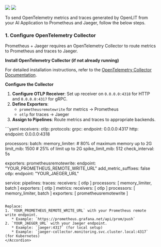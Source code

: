 <Frame>
  <img src="/images/grafana-cloud-dashboard-1.png" />
  <img src="/images/grafana-cloud-dashboard-2.png" />
</Frame>

To send OpenTelemetry metrics and traces generated by OpenLIT from your AI Application to Prometheus and Jaeger, follow the below steps.

### 1. Configure OpenTelemetry Collector

Prometheus + Jaeger requires an OpenTelemetry Collector to route metrics to Prometheus and traces to Jaeger.

**Install OpenTelemetry Collector (if not already running)**

For detailed installation instructions, refer to the [OpenTelemetry Collector Documentation](https://opentelemetry.io/docs/collector/installation/).

**Configure the Collector**

1. **Configure OTLP Receiver**: Set up receiver on `0.0.0.0:4318` for HTTP and `0.0.0.0:4317` for gRPC.
2. **Define Exporters**: 
   - `prometheusremotewrite` for metrics → Prometheus
   - `otlp` for traces → Jaeger
3. **Assign to Pipelines**: Route metrics and traces to appropriate backends.

<Accordion title="Complete Collector Configuration">
```yaml
receivers:
  otlp:
    protocols:
      grpc:
        endpoint: 0.0.0.0:4317
      http:
        endpoint: 0.0.0.0:4318

processors:
  batch:
  memory_limiter:
    # 80% of maximum memory up to 2G
    limit_mib: 1500
    # 25% of limit up to 2G
    spike_limit_mib: 512
    check_interval: 5s

exporters:
  prometheusremotewrite:
    endpoint: "YOUR_PROMETHEUS_REMOTE_WRITE_URL"
    add_metric_suffixes: false
  otlp:
    endpoint: "YOUR_JAEGER_URL"

service:
  pipelines:
    traces:
      receivers: [ otlp ]
      processors: [ memory_limiter, batch ]
      exporters: [ otlp ]
    metrics:
      receivers: [ otlp ]
      processors: [ memory_limiter, batch ]
      exporters: [ prometheusremotewrite ]
```

Replace:
1. `YOUR_PROMETHEUS_REMOTE_WRITE_URL` with your Prometheus remote write endpoint.
   * Example: `https://prometheus.grafana.net/api/prom/push`
2. `YOUR_JAEGER_URL` with your Jaeger endpoint.
   * Example: `jaeger:4317` (for local setup)
   * Example: `jaeger-collector.monitoring.svc.cluster.local:4317` (for Kubernetes)
</Accordion>
